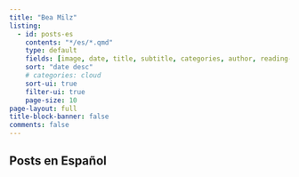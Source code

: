 ```yaml
---
title: "Bea Milz"
listing:
  - id: posts-es
    contents: "*/es/*.qmd"
    type: default
    fields: [image, date, title, subtitle, categories, author, reading-time]  
    sort: "date desc"
    # categories: cloud
    sort-ui: true
    filter-ui: true
    page-size: 10
page-layout: full
title-block-banner: false
comments: false
---
```


## Posts en Español

::: {#posts-es}
:::
